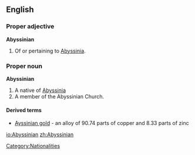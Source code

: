 ==English==
===Proper adjective===
'''Abyssinian'''
#Of or pertaining to [[Abyssinia]].
===Proper noun===
'''Abyssinian'''
#A native of [[Abyssinia]]
#A member of the Abyssinian Church.
====Derived terms====
*[[Ayssinian gold]] - an alloy of 90.74 parts of copper and 8.33 parts of zinc

[[Category:Nationalities]]

[[io:Abyssinian]]
[[zh:Abyssinian]]